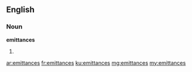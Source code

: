 ==English==

===Noun===
'''emittances'''

# {{plural of|[[emittance]]}}

[[ar:emittances]]
[[fr:emittances]]
[[ku:emittances]]
[[mg:emittances]]
[[my:emittances]]